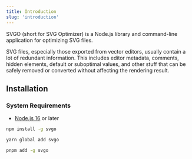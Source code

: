 ```yaml
---
title: Introduction
slug: 'introduction'
---
```


SVGO (short for SVG Optimizer) is a Node.js library and command-line application for optimizing SVG files.

SVG files, especially those exported from vector editors, usually contain a lot of redundant information. This includes editor metadata, comments, hidden elements, default or suboptimal values, and other stuff that can be safely removed or converted without affecting the rendering result.

## Installation

### System Requirements

- [Node.js 16](https://nodejs.org/) or later

<Tabs>
  <TabItem value="npm" label="npm" default>

```sh
npm install -g svgo
```

  </TabItem>
  <TabItem value="yarn" label="Yarn">

```sh
yarn global add svgo
```

  </TabItem>
  <TabItem value="pnpm" label="pnpm">

```sh
pnpm add -g svgo
```

  </TabItem>
</Tabs>

